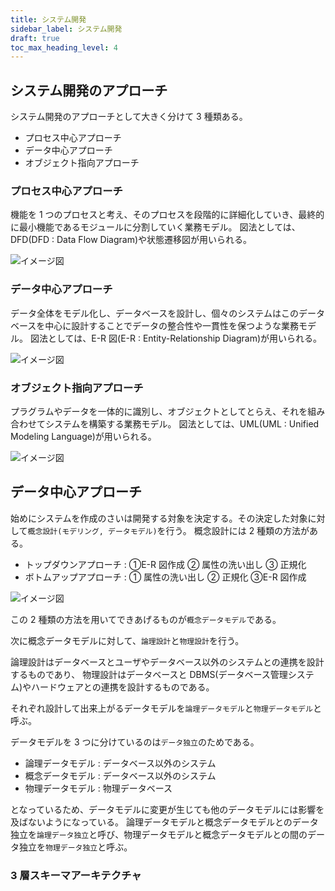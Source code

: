 ```yaml
---
title: システム開発
sidebar_label: システム開発
draft: true
toc_max_heading_level: 4
---
```


## システム開発のアプローチ

システム開発のアプローチとして大きく分けて 3 種類ある。

- プロセス中心アプローチ
- データ中心アプローチ
- オブジェクト指向アプローチ

### プロセス中心アプローチ

機能を 1 つのプロセスと考え、そのプロセスを段階的に詳細化していき、最終的に最小機能であるモジュールに分割していく業務モデル。
図法としては、DFD(DFD : Data Flow Diagram)や状態遷移図が用いられる。

![イメージ図](/img/svg/Database/system-development/system-development-1.drawio.svg "プロセス中心アプローチ")

### データ中心アプローチ

データ全体をモデル化し、データベースを設計し、個々のシステムはこのデータベースを中心に設計することでデータの整合性や一貫性を保つような業務モデル。
図法としては、E-R 図(E-R : Entity-Relationship Diagram)が用いられる。

![イメージ図](/img/svg/Database/system-development/system-development-2.drawio.svg "データ中心アプローチ")

### オブジェクト指向アプローチ

プラグラムやデータを一体的に識別し、オブジェクトとしてとらえ、それを組み合わせてシステムを構築する業務モデル。
図法としては、UML(UML : Unified Modeling Language)が用いられる。

![イメージ図](/img/svg/Database/system-development/system-development-3.drawio.svg "オブジェクト指向アプローチ")

## データ中心アプローチ

始めにシステムを作成のさいは開発する対象を決定する。その決定した対象に対して`概念設計(モデリング, データモデル)`を行う。
概念設計には 2 種類の方法がある。

- トップダウンアプローチ : ①E-R 図作成 ② 属性の洗い出し ③ 正規化
- ボトムアップアプローチ : ① 属性の洗い出し ② 正規化 ③E-R 図作成

![イメージ図](/img/svg/Database/system-development/system-development-4.drawio.svg "トップダウンアプローチとボトムアップアプローチ")

この 2 種類の方法を用いてできあげるものが`概念データモデル`である。

次に概念データモデルに対して、`論理設計`と`物理設計`を行う。

論理設計はデータベースとユーザやデータベース以外のシステムとの連携を設計するものであり、
物理設計はデータベースと DBMS(データベース管理システム)やハードウェアとの連携を設計するものである。

それぞれ設計して出来上がるデータモデルを`論理データモデル`と`物理データモデル`と呼ぶ。

データモデルを 3 つに分けているのは`データ独立`のためである。

- 論理データモデル : データベース以外のシステム
- 概念データモデル : データベース以外のシステム
- 物理データモデル : 物理データベース

となっているため、データモデルに変更が生じても他のデータモデルには影響を及ばないようになっている。
論理データモデルと概念データモデルとのデータ独立を`論理データ独立`と呼び、物理データモデルと概念データモデルとの間のデータ独立を`物理データ独立`と呼ぶ。

### 3 層スキーマアーキテクチャ
